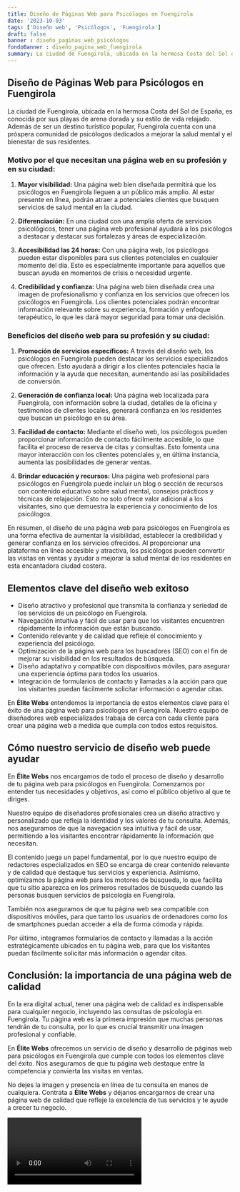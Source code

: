 ```yaml
---
title: Diseño de Páginas Web para Psicólogos en Fuengirola
date: '2023-10-03'
tags: ['Diseño web', 'Psicólogos', 'Fuengirola']
draft: false
banner : diseño_paginas_web_psicólogos
fondoBanner : diseño_pagina_web_fuengirola
summary: La ciudad de Fuengirola, ubicada en la hermosa Costa del Sol de España, es conocida por sus playas de arena dorada y su estilo de vida relajado. Además de ser un destino turístico popular, Fuengirola cuenta con una próspera comunidad de psicólogos dedicados a mejorar la salud mental y el bienestar de sus residentes. 
---
```


## Diseño de Páginas Web para Psicólogos en Fuengirola

La ciudad de Fuengirola, ubicada en la hermosa Costa del Sol de España, es conocida por sus playas de arena dorada y su estilo de vida relajado. Además de ser un destino turístico popular, Fuengirola cuenta con una próspera comunidad de psicólogos dedicados a mejorar la salud mental y el bienestar de sus residentes. 

### Motivo por el que necesitan una página web en su profesión y en su ciudad:

1. **Mayor visibilidad:** Una página web bien diseñada permitirá que los psicólogos en Fuengirola lleguen a un público más amplio. Al estar presente en línea, podrán atraer a potenciales clientes que busquen servicios de salud mental en la ciudad.

2. **Diferenciación:** En una ciudad con una amplia oferta de servicios psicológicos, tener una página web profesional ayudará a los psicólogos a destacar y destacar sus fortalezas y áreas de especialización. 

3. **Accesibilidad las 24 horas:** Con una página web, los psicólogos pueden estar disponibles para sus clientes potenciales en cualquier momento del día. Esto es especialmente importante para aquellos que buscan ayuda en momentos de crisis o necesidad urgente.

4. **Credibilidad y confianza:** Una página web bien diseñada crea una imagen de profesionalismo y confianza en los servicios que ofrecen los psicólogos en Fuengirola. Los clientes potenciales podrán encontrar información relevante sobre su experiencia, formación y enfoque terapéutico, lo que les dará mayor seguridad para tomar una decisión.

### Beneficios del diseño web para su profesión y su ciudad:

1. **Promoción de servicios específicos:** A través del diseño web, los psicólogos en Fuengirola pueden destacar los servicios especializados que ofrecen. Esto ayudará a dirigir a los clientes potenciales hacia la información y la ayuda que necesitan, aumentando así las posibilidades de conversión.

2. **Generación de confianza local:** Una página web localizada para Fuengirola, con información sobre la ciudad, detalles de la oficina y testimonios de clientes locales, generará confianza en los residentes que buscan un psicólogo en su área.

3. **Facilidad de contacto:** Mediante el diseño web, los psicólogos pueden proporcionar información de contacto fácilmente accesible, lo que facilita el proceso de reserva de citas y consultas. Esto fomenta una mayor interacción con los clientes potenciales y, en última instancia, aumenta las posibilidades de generar ventas.

4. **Brindar educación y recursos:** Una página web profesional para psicólogos en Fuengirola puede incluir un blog o sección de recursos con contenido educativo sobre salud mental, consejos prácticos y técnicas de relajación. Esto no solo ofrece valor adicional a los visitantes, sino que demuestra la experiencia y conocimiento de los psicólogos.

En resumen, el diseño de una página web para psicólogos en Fuengirola es una forma efectiva de aumentar la visibilidad, establecer la credibilidad y generar confianza en los servicios ofrecidos. Al proporcionar una plataforma en línea accesible y atractiva, los psicólogos pueden convertir las visitas en ventas y ayudar a mejorar la salud mental de los residentes en esta encantadora ciudad costera.

<GifSeo />

<Cta />

## Elementos clave del diseño web exitoso

- Diseño atractivo y profesional que transmita la confianza y seriedad de los servicios de un psicólogo en Fuengirola.
- Navegación intuitiva y fácil de usar para que los visitantes encuentren rápidamente la información que están buscando.
- Contenido relevante y de calidad que refleje el conocimiento y experiencia del psicólogo.
- Optimización de la página web para los buscadores (SEO) con el fin de mejorar su visibilidad en los resultados de búsqueda.
- Diseño adaptativo y compatible con dispositivos móviles, para asegurar una experiencia óptima para todos los usuarios.
- Integración de formularios de contacto y llamadas a la acción para que los visitantes puedan fácilmente solicitar información o agendar citas.

En **Élite Webs** entendemos la importancia de estos elementos clave para el éxito de una página web para psicólogos en Fuengirola. Nuestro equipo de diseñadores web especializados trabaja de cerca con cada cliente para crear una página web a medida que cumpla con todos estos requisitos.

## Cómo nuestro servicio de diseño web puede ayudar

En **Élite Webs** nos encargamos de todo el proceso de diseño y desarrollo de tu página web para psicólogos en Fuengirola. Comenzamos por entender tus necesidades y objetivos, así como el público objetivo al que te diriges.

Nuestro equipo de diseñadores profesionales crea un diseño atractivo y personalizado que refleja la identidad y los valores de tu consulta. Además, nos aseguramos de que la navegación sea intuitiva y fácil de usar, permitiendo a los visitantes encontrar rápidamente la información que necesitan.

El contenido juega un papel fundamental, por lo que nuestro equipo de redactores especializados en SEO se encarga de crear contenido relevante y de calidad que destaque tus servicios y experiencia. Asimismo, optimizamos la página web para los motores de búsqueda, lo que facilita que tu sitio aparezca en los primeros resultados de búsqueda cuando las personas busquen servicios de psicología en Fuengirola.

También nos aseguramos de que tu página web sea compatible con dispositivos móviles, para que tanto los usuarios de ordenadores como los de smartphones puedan acceder a ella de forma cómoda y rápida.

Por último, integramos formularios de contacto y llamadas a la acción estratégicamente ubicados en tu página web, para que los visitantes puedan fácilmente solicitar más información o agendar citas.

## Conclusión: la importancia de una página web de calidad

En la era digital actual, tener una página web de calidad es indispensable para cualquier negocio, incluyendo las consultas de psicología en Fuengirola. Tu página web es la primera impresión que muchas personas tendrán de tu consulta, por lo que es crucial transmitir una imagen profesional y confiable.

En **Élite Webs** ofrecemos un servicio de diseño y desarrollo de páginas web para psicólogos en Fuengirola que cumple con todos los elementos clave del éxito. Nos aseguramos de que tu página web destaque entre la competencia y convierta las visitas en ventas.

No dejes la imagen y presencia en línea de tu consulta en manos de cualquiera. Contrata a **Élite Webs** y déjanos encargarnos de crear una página web de calidad que refleje la excelencia de tus servicios y te ayude a crecer tu negocio.

<Video />

<CtaBot job='Psicólogos' city='Fuengirola'/>

<Gmaps query='Fuengirola+españa+maps' />
